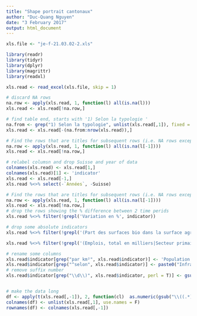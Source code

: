```yaml
---
title: "Shape portrait cantonaux"
author: "Duc-Quang Nguyen"
date: "3 February 2017"
output: html_document
---
```


```r
xls.file <- "je-f-21.03.02-2.xls"

library(readr)
library(tidyr)
library(dplyr)
library(magrittr)
library(readxl)
```

```r
xls.read <- read_excel(xls.file, skip = 1)

# discard NA rows
na.row <- apply(xls.read, 1, function(l) all(is.na(l)))
xls.read <- xls.read[!na.row,]

# find table end, starts with '1) Selon la typologie '
na.from <- grep("1) Selon la typologie", unlist(xls.read[,1]), fixed = T)
xls.read <- xls.read[-(na.from:nrow(xls.read)),]

# Find the rows that are titles for subsequent rows (i.e. NA rows except first column)
na.row <- apply(xls.read, 1, function(l) all(is.na(l[-1])))
xls.read <- xls.read[!na.row,]

# relabel columsn and drop Suisse and year of data
colnames(xls.read) <- xls.read[1,]
colnames(xls.read)[1] <- 'indicator'
xls.read <- xls.read[-1,]
xls.read %<>% select(-`Années`, -Suisse)

# Find the rows that are titles for subsequent rows (i.e. NA rows except first column)
na.row <- apply(xls.read, 1, function(l) all(is.na(l[-1])))
xls.read <- xls.read[!na.row,]
# drop the rows showing the % difference between 2 time perids
xls.read %<>% filter(!grepl('Variation en %', indicator))

# drop some absolute indicators
xls.read %<>% filter(!grepl('(Part des surfaces bio dans la surface agricole utile totale en %|Etablissements, total|Taux de logements occupés par leur propriétaire 2)|Arrivées dans les hôtels et établissements de cure en milliers|Nuitées dans les hôtels et établissements de cure en milliers|Secteur primaire|Secteur secondaire|Secteur tertiaire|Emplois, total en milliers|Etablissements, total)', indicator, fixed = T))

xls.read %<>% filter(!grepl('(Emplois, total en milliers|Secteur primaire|Secteur secondaire|Secteur tertiaire|Part des surfaces bio dans la surface agricole utile totale en %|Etablissements, total|Taux de logements occupés par leur propriétaire 2)|Arrivées dans les hôtels et établissements de cure en milliers|Nuitées dans les hôtels et établissements de cure en milliers|Etablissements, total)', indicator))

# rename some columns
xls.read$indicator[grep("par km²", xls.read$indicator)] <- 'Population par km2'
xls.read$indicator[grep("^selon", xls.read$indicator)] <- paste0("Infractions en % de la population totale", xls.read$indicator[grep("^selon", xls.read$indicator)])
# remove suffix number
xls.read$indicator[grep("\\d\\)", xls.read$indicator, perl = T)] <- gsub(" \\d\\)", "", xls.read$indicator[grep("\\d\\)", xls.read$indicator, perl = T)])


# make the data long
df <- apply(t(xls.read[,-1]), 2, function(cl)  as.numeric(gsub("\\((.*)\\)", "\\1", cl)))
colnames(df) <- unlist(xls.read[,1], use.names = F)
rownames(df) <- colnames(xls.read[,-1])

```